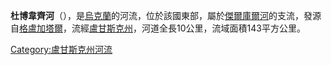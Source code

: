 {{unreferenced|time=2018-02-23T01:26:38+00:00}}
'''杜博韋齊河'''（{{lang-uk|Дубовець}}），是[[烏克蘭|烏克蘭]]的河流，位於該國東部，屬於[[傑爾庫爾河|傑爾庫爾河]]的支流，發源自[[格盧加塔爾_(比洛沃德西克區)|格盧加塔爾]]，流經[[盧甘斯克州|盧甘斯克州]]，河道全長10公里，流域面積143平方公里。

{{DEFAULTSORT:Дубовець}}
[[Category:盧甘斯克州河流|Category:盧甘斯克州河流]]


{{Ukraine-river-stub}}